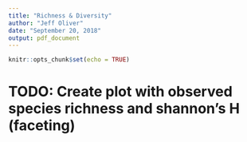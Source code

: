 ```yaml
---
title: "Richness & Diversity"
author: "Jeff Oliver"
date: "September 20, 2018"
output: pdf_document
---
```


```r
knitr::opts_chunk$set(echo = TRUE)
```

# TODO: Create plot with observed species richness and shannon's H (faceting)